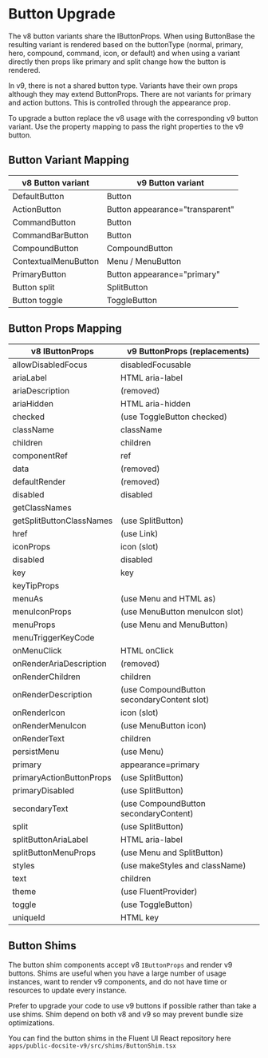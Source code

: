 
<Meta title="Concepts/Upgrading/from v8/Components/Button Upgrade" />

# Button Upgrade

The v8 button variants share the IButtonProps. When using ButtonBase the resulting variant is rendered based on the buttonType (normal, primary, hero, compound, command, icon, or default) and when using a variant directly then props like primary and split change how the button is rendered.

In v9, there is not a shared button type. Variants have their own props although they may extend ButtonProps. There are not variants for primary and action buttons. This is controlled through the appearance prop.

To upgrade a button replace the v8 usage with the corresponding v9 button variant. Use the property mapping to pass the right properties to the v9 button.

## Button Variant Mapping

| v8 Button variant    | v9 Button variant               |
| -------------------- | ------------------------------- |
| DefaultButton        | Button                          |
| ActionButton         | Button appearance="transparent" |
| CommandButton        | Button                          |
| CommandBarButton     | Button                          |
| CompoundButton       | CompoundButton                  |
| ContextualMenuButton | Menu / MenuButton               |
| PrimaryButton        | Button appearance="primary"     |
| Button split         | SplitButton                     |
| Button toggle        | ToggleButton                    |

## Button Props Mapping

| v8 IButtonProps          | v9 ButtonProps (replacements)              |
| ------------------------ | ------------------------------------------ |
| allowDisabledFocus       | disabledFocusable                          |
| ariaLabel                | HTML aria-label                            |
| ariaDescription          | (removed)                                  |
| ariaHidden               | HTML aria-hidden                           |
| checked                  | (use ToggleButton checked)                 |
| className                | className                                  |
| children                 | children                                   |
| componentRef             | ref                                        |
| data                     | (removed)                                  |
| defaultRender            | (removed)                                  |
| disabled                 | disabled                                   |
| getClassNames            |                                            |
| getSplitButtonClassNames | (use SplitButton)                          |
| href                     | (use Link)                                 |
| iconProps                | icon (slot)                                |
| disabled                 | disabled                                   |
| key                      | key                                        |
| keyTipProps              |                                            |
| menuAs                   | (use Menu and HTML as)                     |
| menuIconProps            | (use MenuButton menuIcon slot)             |
| menuProps                | (use Menu and MenuButton)                  |
| menuTriggerKeyCode       |                                            |
| onMenuClick              | HTML onClick                               |
| onRenderAriaDescription  | (removed)                                  |
| onRenderChildren         | children                                   |
| onRenderDescription      | (use CompoundButton secondaryContent slot) |
| onRenderIcon             | icon (slot)                                |
| onRenderMenuIcon         | (use MenuButton icon)                      |
| onRenderText             | children                                   |
| persistMenu              | (use Menu)                                 |
| primary                  | appearance=primary                         |
| primaryActionButtonProps | (use SplitButton)                          |
| primaryDisabled          | (use SplitButton)                          |
| secondaryText            | (use CompoundButton secondaryContent)      |
| split                    | (use SplitButton)                          |
| splitButtonAriaLabel     | HTML aria-label                            |
| splitButtonMenuProps     | (use Menu and SplitButton)                 |
| styles                   | (use makeStyles and className)             |
| text                     | children                                   |
| theme                    | (use FluentProvider)                       |
| toggle                   | (use ToggleButton)                         |
| uniqueId                 | HTML key                                   |

## Button Shims

The button shim components accept v8 `IButtonProps` and render v9 buttons.
Shims are useful when you have a large number of usage instances, want to render v9 components, and do not have time
or resources to update every instance.

Prefer to upgrade your code to use v9 buttons if possible rather than take a use shims.
Shim depend on both v8 and v9 so may prevent bundle size optimizations.

You can find the button shims in the Fluent UI React repository here `apps/public-docsite-v9/src/shims/ButtonShim.tsx`

<Canvas>
  <ButtonShimExamples />
</Canvas>
